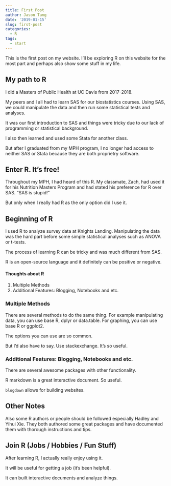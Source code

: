 ---
title: First Post
author: Jason Tang
date: '2019-01-15'
slug: first-post
categories:
  - R
tags:
  - start
---

This is the first post on my website. I'll be exploring R on this website for the most part and perhaps also show some stuff in my life.

## My path to R 

I did a Masters of Public Health at UC Davis from 2017-2018. 

My peers and I all had to learn SAS for our biostatistics courses. Using SAS, we could manipulate the data and then run some statistical tests and analyses. 

It was our first introduction to SAS and things were tricky due to our lack of programming or statistical background. 

I also then learned and used some Stata for another class. 

But after I graduated from my MPH program, I no longer had access to neither SAS or Stata because they are both proprietry software. 

## Enter R. It's free!

Throughout my MPH, I had heard of this R. My classmate, Zach, had used it for his Nutrition Masters Program and had stated his preference for R over SAS. "SAS is stupid!"

But only when I really had R as the only option did I use it. 

## Beginning of R

I used R to analyze survey data at Knights Landing. Manipulating the data was the hard part before some simple statistical analyses such as ANOVA or t-tests. 

The process of learning R can be tricky and was much different from SAS. 

R is an open-source language and it definitely can be positive or negative. 

#### Thoughts about R
1. Multiple Methods
1. Additional Features: Blogging, Notebooks and etc. 

### Multiple Methods
There are several methods to do the same thing. For example manipulating data, you can use base R, dplyr or data.table. 
For graphing, you can use base R or ggplot2. 

The options you can use are so common. 

But I'd also have to say. Use stackexchange. It's so useful.

### Additional Features: Blogging, Notebooks and etc. 

There are several awesome packages with other functionality.

R markdown is a great interactive document. So useful.

`blogdown` allows for building websites. 

## Other Notes

Also some R authors or people should be followed especially Hadley and Yihui Xie. They both authored some great packages and have documented them with thorough instructions and tips. 

## Join R (Jobs / Hobbies / Fun Stuff)

After learning R, I actually really enjoy using it. 

It will be useful for getting a job (it's been helpful). 

It can built interactive documents and analyze things. 